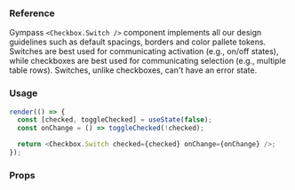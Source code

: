 ### Reference

Gympass `<Checkbox.Switch />` component implements all our design guidelines such as default spacings, borders and color pallete tokens.
Switches are best used for communicating activation (e.g., on/off states), while checkboxes are best used for communicating selection (e.g., multiple table rows). Switches, unlike checkboxes, can't have an error state.

### Usage

```javascript state
render(() => {
  const [checked, toggleChecked] = useState(false);
  const onChange = () => toggleChecked(!checked);

  return <Checkbox.Switch checked={checked} onChange={onChange} />;
});
```

### Props

<PropsTable component="Checkbox.Switch" platform="web" />
